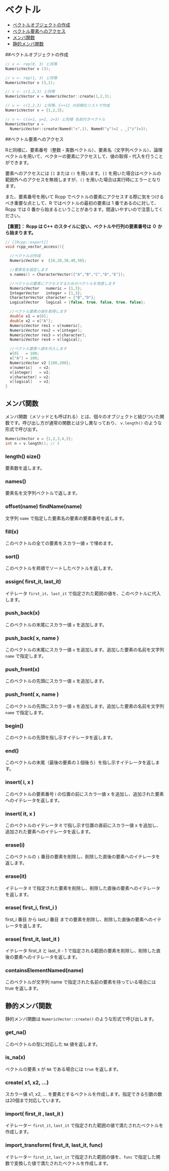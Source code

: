 # ベクトル

* [ベクトルオブジェクトの作成](#ベクトルオブジェクトの作成)
* [ベクトル要素へのアクセス](#ベクトル要素へのアクセス)
* [メンバ関数](#メンバ関数)
* [静的メンバ関数](静的メンバ関数)

##ベクトルオブジェクトの作成


```cpp
// v <- rep(0, 3) と同等
NumericVector v (3);

// v <- rep(1, 3) と同等
NumericVector v (3,1);

// v <- c(1,2,3) と同等
NumericVector v = NumericVector::create(1,2,3);

// v <- c(1,2,3) と同等、C++11 の初期化リストで作成
NumericVector v = {1,2,3};

// v <- c(x=1, y=2, z=3) と同様 名前付きベクトル
NumericVector v =
  NumericVector::create(Named("x",1), Named("y")=2 , _["z"]=3);
```

##ベクトル要素へのアクセス

Rと同様に、要素番号（整数・実数ベクトル）、要素名（文字列ベクトル）、論理ベクトルを用いて、ベクターの要素にアクセスして、値の取得・代入を行うことができます。

要素へのアクセスには `[]` または `()` を用います。`[]` を用いた場合はベクトルの範囲外へのアクセスを無視しますが、`()` を用いた場合は実行時にエラーとなります。

また、要素番号を用いて Rcpp でベクトルの要素にアクセスする際に気をつけるべき重要な点として、R ではベクトルの最初の要素は 1 番であるのに対して、Rcpp では 0 番から始まるということがあります。間違いやすいので注意してください。

**【重要】： Rcpp は C++ のスタイルに従い、ベクトルや行列の要素番号は ０ から始まります。**

```cpp
// [[Rcpp::export]]
void rcpp_vector_access(){

  //ベクトルの作成
  NumericVector v  {10,20,30,40,50};

  //要素名を設定します
  v.names() = CharacterVector({"A","B","C","D","E"});

  //ベクトルの要素にアクセスするためのベクトルを用意します
  NumericVector   numeric = {1,3};
  IntegerVector   integer = {1,3};
  CharacterVector character = {"B","D"};
  LogicalVector   logical = {false, true, false, true, false};

  //ベクトル要素の値を取得します
  double x1 = v[0];
  double x2 = v["A"];
  NumericVector res1 = v[numeric];
  NumericVector res2 = v[integer];
  NumericVector res3 = v[character];
  NumericVector res4 = v[logical];

  //ベクトル要素へ値を代入します
  v[0]   = 100;
  v["A"] = 100;
  NumericVector v2 {100,200};
  v[numeric]   = v2;
  v[integer]   = v2;
  v[character] = v2;
  v[logical]   = v2;
}
```






## メンバ関数

メンバ関数（メソッドとも呼ばれる）とは、個々のオブジェクトと結びついた関数です。呼び出し方が通常の関数とは少し異なっており、 `v.length()` のような形式で呼び出す。

```cpp
NumericVector v = {1,2,3,4,5};
int n = v.length(); // 5
```

### length() size()

要素数を返します。

### names()

要素名を文字列ベクトルで返します。

### offset(name) findName(name)

文字列 `name` で指定した要素名の要素の要素番号を返します。

### fill(x)

このベクトルの全ての要素をスカラー値 `x` で埋めます。

### sort()

このベクトルを昇順でソートしたベクトルを返します。

### assign( first_it, last_it)

イテレータ `first_it`、`last_it` で指定された範囲の値を、このベクトルに代入します。

### push_back(x)

このベクトルの末尾にスカラー値 `x` を追加します。

### push_back( x, name )

このベクトルの末尾にスカラー値 `x` を追加します。追加した要素の名前を文字列 `name` で指定します。

### push_front(x)

このベクトルの先頭にスカラー値 `x` を追加します。

### push_front( x, name )

このベクトルの先頭にスカラー値 `x` を追加します。追加した要素の名前を文字列 `name` で指定します。

### begin()

このベクトルの先頭を指し示すイテレータを返します。

### end()

このベクトルの末尾（最後の要素の１個後ろ）を指し示すイテレータを返します。

### insert( i, x )

このベクトルの要素番号 i の位置の前にスカラー値 x を追加し、追加された要素へのイテレータを返します。

### insert( it, x )

このベクトルのイテレータ it で指し示す位置の直前にスカラー値 x を追加し、追加された要素へのイテレータを返します。

### erase(i)

このベクトルの `i` 番目の要素を削除し、削除した直後の要素へのイテレータを返します。

### erase(it)

イテレータ it で指定された要素を削除し、削除した直後の要素へのイテレータを返します。

### erase( first_i, first_i )

first_i 番目 から last_i 番目 までの要素を削除し、削除した直後の要素へのイテレータを返します。

### erase( first_it, last_it )

イテレータ first_it と last_it - 1 で指定される範囲の要素を削除し、削除した直後の要素へのイテレータを返します。

### containsElementNamed(name)

このベクトルが文字列 name で指定された名前の要素を持っている場合には true を返します。


## 静的メンバ関数

静的メンバ関数は `NumericVector::create()` のような形式で呼び出します。

### get_na()

このベクトルの型に対応した `NA` 値を返します。

### is_na(x)

ベクトルの要素 x が `NA` である場合には `true` を返します。

### create( x1, x2, ...)

スカラー値 x1, x2, ...  を要素とするベクトルを作成します。指定できる引数の数は20個まで対応しています。

### import( first_it , last_it )

イテレーター `first_it`, `last_it` で指定された範囲の値で満たされたベクトルを作成します。

### import_transform( first_it, last_it, func)

イテレーター `first_it`, `last_it` で指定された範囲の値を、`func` で指定した関数で変換した値で満たされたベクトルを作成します。
